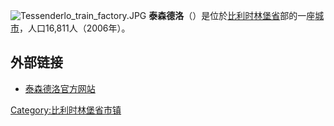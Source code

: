 {{Unreferenced|time=2018-08-16T13:23:00+00:00}}
[[File:Tessenderlo_train_factory.JPG|thumb]]
'''泰森德洛'''（{{lang-nl|Tessenderlo}}）是位於[[比利时|比利时]][[林堡省_(比利时)|林堡省]]部的一座[[城市|城市]]，人口16,811人（2006年）。

==外部链接==
*[http://www.tessenderlo.be/ 泰森德洛官方网站] {{Wayback|url=http://www.tessenderlo.be/ |date=20130109103838 }}

{{比利时林堡省市区}}

{{DEFAULTSORT:Tessenderlo}}
{{Belgium-geo-stub}}

[[Category:比利时林堡省市镇|Category:比利时林堡省市镇]]